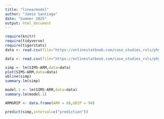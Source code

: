 ```yaml
---
title: "linearmodel"
author: "Jamie Santiago"
date: "Summer 2025"
output: html_document
---
```


```r
require(knitr)
require(tidyverse)
require(tigerstats)
data <- read.csv(file="https://onlinestatbook.com/case_studies_rvls/physical_strength/data.txt", sep="", header=TRUE)
```

```r
data <- read.csv(file="https://onlinestatbook.com/case_studies_rvls/physical_strength/data.txt",sep="",header=TRUE) 
```
```r
simp <- lm(SIMS~ARM,data=data)
plot(SIMS~ARM,data=data)
abline(simp)
summary.lm(simp)
```
```r
model.1 <- lm(SIMS~ARM,data=data)
summary.lm(model.1)
```

```r
ARMGRIP <- data.frame(ARM = 88,GRIP = 94)
```
 
```r
predict(simp,interval=c("prediction"))
```
